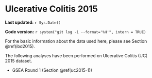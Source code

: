 # Ulcerative Colitis 2015

**Last updated:** `r Sys.Date()`

**Code version:** `r system("git log -1 --format='%H'", intern = TRUE)`

For the basic information about the data used here, please see Section \@ref(ibd2015).

The following analyses have been performed on Ulcerative Colitis (UC) 2015 dataset.

- GSEA Round 1 (Section \@ref(uc2015-1))
